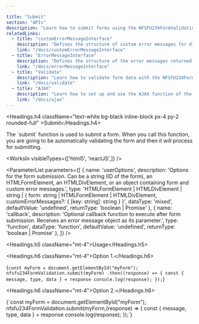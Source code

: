 ```yaml
---

title: "Submit"
section: "APIs"
description: "Learn how to submit forms using the NFSFU234FormValidation Library."
relatedLinks:
  - title: "customErrorMessageInterface"
    description: "Defines the structure of custom error messages for different input types in the NFSFU234FormValidation Library."
    link: "/docs/customErrorMessageInterface"
  - title: "ErrorMessageInterface"
    description: "Defines the structure of the error messages returned by the validation functions in NFSFU234FormValidation Library."
    link: "/docs/errorMessageInterface"
  - title: "Validate"
    description: "Learn how to validate form data with the NFSFU234FormValidation Library."
    link: "/docs/validate"
  - title: "AJAX"
    description: "Learn how to set up and use the AJAX function of the NFSFU234FormValidation Library."
    link: "/docs/ajax"
---
```


<Headings.h4 className="text-white bg-black inline-block px-4 py-2 rounded-full" >Submit</Headings.h4>

<Paragraph className="mt-2 text-gray-400">
The `submit` function is used to submit a form. When you call this function, you are going to be automatically validating the form and then it will process for submitting. 
</Paragraph>

<WorksIn visibleTypes={['html5', 'reactJS',]} />

<ParameterList
  parameters={[
    {
      name: 'userOptions',
      description: 'Options for the form submission. Can be a string (ID of the form), an HTMLFormElement, an HTMLDivElement, or an object containing form and custom error messages.',
      type: 'HTMLFormElement | HTMLDivElement | string | { form: string | HTMLFormElement | HTMLDivElement, customErrorMessages?: { [key: string]: string } }',
      dataType: 'mixed',
      defaultValue: 'undefined',
      returnType: 'boolean | Promise<any>'
    },
    {
      name: 'callback',
      description: 'Optional callback function to execute after form submission. Receives an error message object as its parameter.',
      type: 'function',
      dataType: 'function',
      defaultValue: 'undefined',
      returnType: 'boolean | Promise<any>'
    },
  ]}
/>

<Headings.h5 className="mt-4">Usage</Headings.h5>

<Headings.h6 className="mt-4">Option 1.</Headings.h6>

<CodeBlock>

{`const myForm = document.getElementById("myForm");
nfsfu234FormValidation.submit(myForm)
.then((response) => {
    const { message, type, data } = response
    console.log(response);
});`}

</CodeBlock>

<Headings.h6 className="mt-4">Option 2.</Headings.h6>

<CodeBlock>
{`const myForm = document.getElementById("myForm");
nfsfu234FormValidation.submit(myForm,(response) => {
    const { message, type, data } = response
    console.log(response);
});`}

</CodeBlock>

<RelatedLinks />
